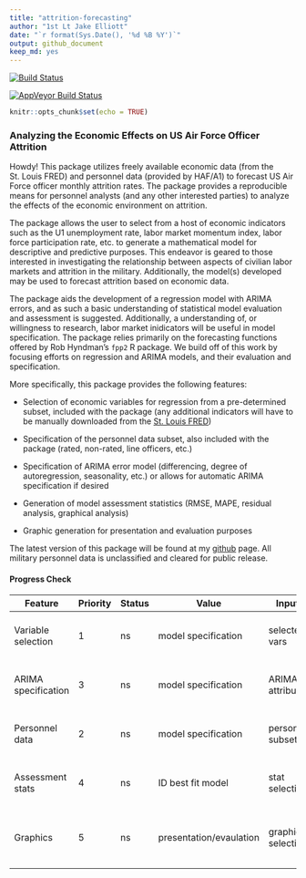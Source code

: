 ```yaml
---
title: "attrition-forecasting"
author: "1st Lt Jake Elliott"
date: "`r format(Sys.Date(), '%d %B %Y')`"
output: github_document
keep_md: yes
---
```


[![Build Status](https://travis-ci.org/hadley/devtools.svg?branch=master)](https://travis-ci.org/jaketelliott/attrition-forecast)

[![AppVeyor Build Status](https://ci.appveyor.com/api/projects/status/github/jaketelliott/attrition-forecast?branch=master&svg=true)](https://ci.appveyor.com/project/jaketelliott/attrition-forecast)

<!-- don't ever edit README.md, go to README.Rmd instead -->

```r
knitr::opts_chunk$set(echo = TRUE)
```

### Analyzing the Economic Effects on US Air Force Officer Attrition

Howdy! This package utilizes freely available economic data (from the St. Louis FRED)
and personnel data (provided by HAF/A1) to forecast US Air Force officer 
monthly attrition rates. The package provides a reproducible means for personnel
analysts (and any other interested parties) to analyze the effects of the 
economic environment on attrition. 

The package allows the user to select from a host of economic indicators such as the 
U1 unemployment rate, labor market momentum index, labor force participation rate, etc.
to generate a mathematical model for descriptive and predictive purposes. This endeavor 
is geared to those interested in investigating the relationship between aspects of 
civilian labor markets and attrition in the military. Additionally, the model(s) developed
may be used to forecast attrition based on economic data.

The package aids the development of a regression model with ARIMA errors, and as such 
a basic understanding of statistical model evaluation and assessment is suggested. 
Additionally, a understanding of, or willingness to research, labor market inidicators 
will be useful in model specification. The package relies primarily on the 
forecasting functions offered by Rob Hyndman's `fpp2` R package. We build off of 
this work by focusing efforts on regression and ARIMA models, and their 
evaluation and specification.

More specifically, this package provides the following features:

* Selection of economic variables for regression from a pre-determined subset, 
included with the package (any additional indicators will have to be manually 
downloaded from the [St. Louis FRED](https://fred.stlouisfed.org/))

* Specification of the personnel data subset, also included with the package 
(rated, non-rated, line officers, etc.)

* Specification of ARIMA error model (differencing, degree of autoregression, 
seasonality, etc.) or allows for automatic ARIMA specification if desired

* Generation of model assessment statistics (RMSE, MAPE, residual analysis, graphical analysis)

* Graphic generation for presentation and evaluation purposes

The latest version of this package will be found at my [github](https://github.com/jtelliott/attrition-forecast) page. All military 
personnel data is unclassified and cleared for public release. 

#### Progress Check

| Feature             | Priority  | Status  | Value               | Inputs           | Outputs        | Timeline |
| ---                 | ---       | ---     | ---                 | ---              | ---                               | ---                          |
| Variable selection  | 1         | ns      | model specification | selected vars    | selected vars  | sufficient time for current deadline | 
| ARIMA specification | 3         | ns      | model specification | ARIMA attributes | selected model attributes | sufficient time for current deadline |
| Personnel data      | 2         | ns      | model specification | personnel subset | selected subset | sufficient time for current deadline |
| Assessment stats    | 4         | ns      | ID best fit model   | stat selection   | residual plots, accuracy measures | sufficient time for current deadline  |
| Graphics            | 5         | ns      | presentation/evaulation | graphic selection | forecast plots over actual data   | sufficient time for current deadline  |
